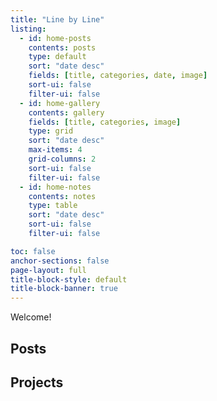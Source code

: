 ```yaml
---
title: "Line by Line"
listing:
  - id: home-posts
    contents: posts
    type: default
    sort: "date desc"
    fields: [title, categories, date, image]
    sort-ui: false
    filter-ui: false
  - id: home-gallery
    contents: gallery
    fields: [title, categories, image]
    type: grid
    sort: "date desc"
    max-items: 4
    grid-columns: 2
    sort-ui: false
    filter-ui: false
  - id: home-notes
    contents: notes
    type: table
    sort: "date desc"
    sort-ui: false
    filter-ui: false

toc: false
anchor-sections: false
page-layout: full
title-block-style: default
title-block-banner: true
---
```


Welcome!

:::::{.grid}
::::{.g-col-12 .g-col-md-8}

## Posts
:::{#home-posts}
:::

::::
::::{.g-col-12 .g-col-md-4}

## Projects
:::{#home-gallery}
:::

::::
:::::